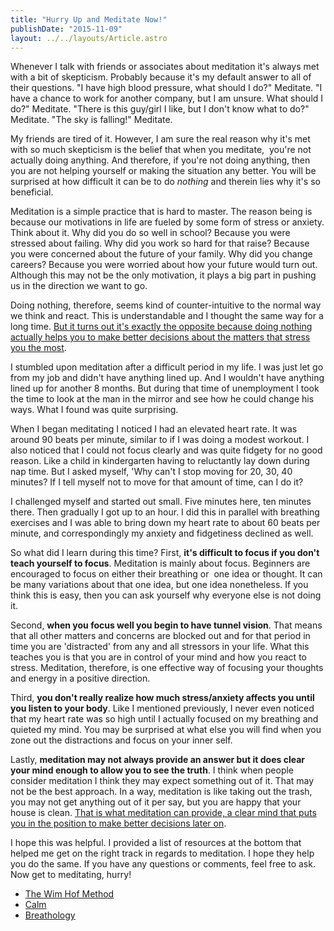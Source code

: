 ```yaml
---
title: "Hurry Up and Meditate Now!"
publishDate: "2015-11-09"
layout: ../../layouts/Article.astro
---
```


Whenever I talk with friends or associates about meditation it's always met with a bit of skepticism. Probably because it's my default answer to all of their questions. "I have high blood pressure, what should I do?" Meditate. "I have a chance to work for another company, but I am unsure. What should I do?" Meditate. "There is this guy/girl I like, but I don't know what to do?" Meditate. "The sky is falling!" Meditate.

My friends are tired of it. However, I am sure the real reason why it's met with so much skepticism is the belief that when you meditate,  you're not actually doing anything. And therefore, if you're not doing anything, then you are not helping yourself or making the situation any better. You will be surprised at how difficult it can be to do _nothing_ and therein lies why it's so beneficial.

Meditation is a simple practice that is hard to master. The reason being is because our motivations in life are fueled by some form of stress or anxiety. Think about it. Why did you do so well in school? Because you were stressed about failing. Why did you work so hard for that raise? Because you were concerned about the future of your family. Why did you change careers? Because you were worried about how your future would turn out. Although this may not be the only motivation, it plays a big part in pushing us in the direction we want to go.

Doing nothing, therefore, seems kind of counter-intuitive to the normal way we think and react. This is understandable and I thought the same way for a long time. [But it turns out it's exactly the opposite because doing nothing actually helps you to make better decisions about the matters that stress you the most](http://www.huffingtonpost.com/2012/11/15/meditation-emotional-processing-emotions-brain_n_2123753.html).

I stumbled upon meditation after a difficult period in my life. I was just let go from my job and didn't have anything lined up. And I wouldn't have anything lined up for another 8 months. But during that time of unemployment I took the time to look at the man in the mirror and see how he could change his ways. What I found was quite surprising.

When I began meditating I noticed I had an elevated heart rate. It was around 90 beats per minute, similar to if I was doing a modest workout. I also noticed that I could not focus clearly and was quite fidgety for no good reason. Like a child in kindergarten having to reluctantly lay down during nap time. But I asked myself, 'Why can't I stop moving for 20, 30, 40 minutes? If I tell myself not to move for that amount of time, can I do it?

I challenged myself and started out small. Five minutes here, ten minutes there. Then gradually I got up to an hour. I did this in parallel with breathing exercises and I was able to bring down my heart rate to about 60 beats per minute, and correspondingly my anxiety and fidgetiness declined as well.

So what did I learn during this time? First, **it's difficult to focus if you don't teach yourself to focus**. Meditation is mainly about focus. Beginners are encouraged to focus on either their breathing or  one idea or thought. It can be many variations about that one idea, but one idea nonetheless. If you think this is easy, then you can ask yourself why everyone else is not doing it.

Second, **when you focus well you begin to have tunnel vision**. That means that all other matters and concerns are blocked out and for that period in time you are 'distracted' from any and all stressors in your life. What this teaches you is that you are in control of your mind and how you react to stress. Meditation, therefore, is one effective way of focusing your thoughts and energy in a positive direction.

Third, **you don't really realize how much stress/anxiety affects you until you listen to your body**. Like I mentioned previously, I never even noticed that my heart rate was so high until I actually focused on my breathing and quieted my mind. You may be surprised at what else you will find when you zone out the distractions and focus on your inner self.

Lastly, **meditation may not always provide an answer but it does clear your mind enough to allow you to see the truth**. I think when people consider meditation I think they may expect something out of it. That may not be the best approach. In a way, meditation is like taking out the trash, you may not get anything out of it per say, but you are happy that your house is clean. [That is what meditation can provide, a clear mind that puts you in the position to make better decisions later on](http://www.massgeneral.org/about/pressrelease.aspx?id=1329).

I hope this was helpful. I provided a list of resources at the bottom that helped me get on the right track in regards to meditation. I hope they help you do the same. If you have any questions or comments, feel free to ask. Now get to meditating, hurry!

- [The Wim Hof Method](http://www.wimhofmethod.com/)
- [Calm](http://www.calm.com/)
- [Breathology](https://www.breatheology.com/)
